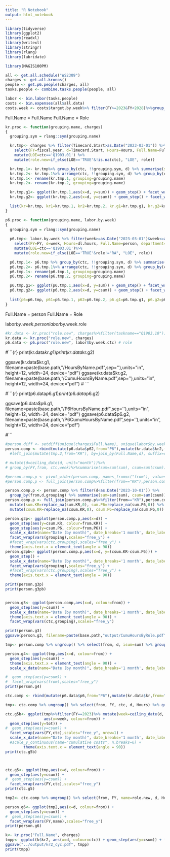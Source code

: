 ```yaml
---
title: "R Notebook"
output: html_notebook
---
```



```r
library(tidyverse)
library(ggplot2)
library(readxl)
library(writexl)
library(stringr)
library(rlang)
library(lubridate)

library(MAGIS100PM)
```



```r
all <- get.all.schedule("WS2309")
charges <- get.all.kronos()
people <- get.p6.people(charges, all)
tasks.people <- combine.tasks.people(people, all)
```

```r
labor <- bin.labor(tasks.people)
costs <- bin.expenses(all$all.data)
costs.week <- costs$target.by.week%>% filter(FY>=2023&FY<2028)%>%group_by(FY)%>%mutate(csum=cumsum(hsum))
```


Full.Name = Full.Name
Full.Name = Role

```r
kr.proc <- function(grouping.name, charges)
{
  grouping.sym = rlang::sym(grouping.name)

  kr.tmp<- charges %>% filter(Timecard.Start>as.Date("2023-03-01")) %>%
    select(FY=fiscal.year, d=Timecard.Start, Hours=Hours, Full.Name=Full.Name,ctc=taskcode,department=DSC, role=Role) %>%
    mutate(LOE=ctc=='Q1903.01') %>%
    mutate(role.new=if_else(LOE=='TRUE'&!is.na(ctc), "LOE", role))

  kr.tmp.1<- kr.tmp%>% group_by(ctc, !!grouping.sym, d) %>% summarise(sum=sum(Hours),.groups='keep')
  kr.tmp.2<- kr.tmp.1%>% arrange(ctc, !!grouping.sym, d) %>% group_by(ctc, !!grouping.sym) %>% mutate(csum=cumsum(sum))
  kr.tmp.1<- rename(kr.tmp.1, grouping=grouping.name)
  kr.tmp.2<- rename(kr.tmp.2, grouping=grouping.name)

  kr.tmp.g1<- ggplot(kr.tmp.1,aes(x=d, y=sum)) + geom_step() + facet_wrap(vars(ctc,grouping),scales="free_y")
  kr.tmp.g2<- ggplot(kr.tmp.2,aes(x=d, y=csum)) + geom_step() + facet_wrap(vars(ctc,grouping),scales="free_y")

  list(kr=kr.tmp, kr1=kr.tmp.1, kr2=kr.tmp.2, kr.g1=kr.tmp.g1, kr.g2=kr.tmp.g2)
}

p6.proc <- function(grouping.name, labor.by.week)
{
  grouping.sym = rlang::sym(grouping.name)
  
  p6.tmp<- labor.by.week %>% filter(week>=as.Date("2023-03-01")&week<=as.Date("2024-01-01")) %>%
    select(FY=FY, d=week, Hours=dl.hours, Full.Name=person, department=code, ctc=ctc, role=Role) %>%
    mutate(LOE=ctc=='Q1903.01')%>%
    mutate(role.new=if_else(LOE=='TRUE'&role!="RA", "LOE", role))

  p6.tmp.1<- p6.tmp %>% group_by(ctc, !!grouping.sym, d) %>% summarise(sum=sum(Hours),.groups='keep')
  p6.tmp.2<- p6.tmp.1%>% arrange(ctc, !!grouping.sym, d) %>% group_by(ctc, !!grouping.sym) %>% mutate(csum=cumsum(sum))
  p6.tmp.1<- rename(p6.tmp.1, grouping=grouping.name)
  p6.tmp.2<- rename(p6.tmp.2, grouping=grouping.name)

  p6.tmp.g1<- ggplot(p6.tmp.1,aes(x=d, y=sum)) + geom_step() + facet_wrap(vars(ctc,grouping),scales="free_y")
  p6.tmp.g2<- ggplot(p6.tmp.2,aes(x=d, y=csum)) + geom_step() + facet_wrap(vars(ctc,grouping),scales="free_y")
  
  list(p6=p6.tmp, p61=p6.tmp.1, p62=p6.tmp.2, p6.g1=p6.tmp.g1, p6.g2=p6.tmp.g2)
}

```

Full.Name = person
Full.Name = Role

labor$by.week.person
labor$by.week.role


```r

#kr.data <- kr.proc("role.new", charges%>%filter(taskname=="Q1903.10"))
kr.data <- kr.proc("role.new", charges)
p6.data <- p6.proc("role.new", labor$by.week.ctc) # role
```


#```{r}
print(kr.data$kr.g1)
print(kr.data$kr.g2)

ggsave(kr.data$kr.g1, filename=paste(base.path,"/HoursByName.pdf",sep=''),units="in", height=12, width=24, device="pdf")
ggsave(kr.data$kr.g2, filename=paste(base.path,"/CumuHoursByName.pdf",sep=''),units="in", height=12, width=24, device="pdf")
# ```

#```{r}
print(p6.data$p6.g1)
print(p6.data$p6.g2)

ggsave(p6.data$p6.g1, filename=paste(base.path,"/P6HoursByName.pdf",sep=''),units="in", height=12, width=24, device="pdf")
ggsave(p6.data$p6.g2, filename=paste(base.path,"/P6CumuHoursByName.pdf",sep=''),units="in", height=12, width=24, device="pdf")

#```

```r
#person.diff <- setdiff(unique(charges$Full.Name), unique(labor$by.week.person$person))
person.comp <- rbind(mutate(p6.data$p62,from="P6"),mutate(kr.data$kr2,from="KR"))
  #left_join(mutate(tmp.2,from="KR"), by=join_by(Full.Name,d), suffix=c(".p6",".kr"))

# mutate(d=ceiling_date(d, unit="month"))%>%
# group_by(FY,from, ctc,week)%>%summarise(sum=sum(sum), csum=sum(csum))

#person.comp.p <- pivot_wider(person.comp, names_from=c("from"), values_from = c("sum","csum"))
#person.comp.p <- full_join(person.comp%>%filter(from=="KR"),person.comp%>%filter(from=="P6"), by=join_by(d,ctc,grouping), 

person.comp.p <- person.comp %>% filter(d<as.Date("2023-10-01")) %>% 
  group_by(from,d,grouping) %>% summarise(sum=sum(sum), csum=sum(csum))
person.comp.p <- full_join(person.comp.p%>%filter(from=="KR"),person.comp.p%>%filter(from=="P6"), by=join_by(d,grouping), suffix=c(".KR",".P6")) %>% 
  mutate(sum.KR=replace_na(sum.KR,0), sum.P6=replace_na(sum.P6,0)) %>%
  mutate(csum.KR=replace_na(csum.KR,0), csum.P6=replace_na(csum.P6,0))

person.g3p<- ggplot(person.comp.p,aes(x=d)) + 
  geom_step(aes(y=csum.KR, colour=from.KR)) +
  geom_step(aes(y=csum.P6, colour=from.P6)) +
  scale_x_date(name="Date (by month)", date_breaks='1 month', date_labels = "%b %y") +
  facet_wrap(vars(grouping),scales="free_y") + 
  #facet_wrap(vars(ctc,grouping),scales="free_y") + 
  theme(axis.text.x = element_text(angle = 90))
person.g3pb<- ggplot(person.comp.p,aes(x=d, y=(csum.KR-csum.P6))) + 
  geom_step() +
  scale_x_date(name="Date (by month)", date_breaks='1 month', date_labels = "%b %y") +
  facet_wrap(vars(grouping),scales="free_y") + 
  #facet_wrap(vars(ctc,grouping),scales="free_y") + 
  theme(axis.text.x = element_text(angle = 90))

print(person.g3p)
print(person.g3pb)


person.g3<- ggplot(person.comp,aes(x=d, colour=from)) + 
  geom_step(aes(y=csum)) +
  scale_x_date(name="Date (by month)", date_breaks='1 month', date_labels = "%b %y") +
  theme(axis.text.x = element_text(angle = 90)) +
  facet_wrap(vars(ctc,grouping),scales="free_y")

print(person.g3)
ggsave(person.g3, filename=paste(base.path,"output/CumuHoursByRole.pdf",sep=''),units="in", height=12, width=24, device="pdf")

tmp<- person.comp %>% ungroup() %>% select(from, d, isum=sum) %>% group_by(from,d)%>% summarise(sum=sum(isum)) %>% arrange(from, d) %>% group_by(from) %>% mutate(csum=cumsum(sum))

person.g4<- ggplot(tmp,aes(x=d, colour=from)) + 
  geom_step(aes(y=csum)) +
  theme(axis.text.x = element_text(angle = 90)) +
  scale_x_date(name="Date (by month)", date_breaks='1 month', date_labels = "%b %y")

#  geom_step(aes(y=csum)) +
#  facet_wrap(vars(from),scales="free_y")
print(person.g4)
```
```r
ctc.comp <- rbind(mutate(p6.data$p6,from="P6"),mutate(kr.data$kr,from="KR"))

tmp<- ctc.comp %>% ungroup() %>% select(from, FY, ctc, d, Hours) %>% group_by(FY,from,ctc,d)%>% summarise(sum=sum(Hours)) %>% arrange(FY, from, ctc, d) %>% group_by(FY, from, ctc) %>% mutate(csum=cumsum(sum))

ctc.g5b<- ggplot(tmp%>%filter(FY==2023)%>% mutate(week=ceiling_date(d, unit="month"))%>%group_by(FY,from, ctc,week)%>%summarise(tot=sum(sum)),
                 aes(x=week, colour=from)) + 
  geom_step(aes(y=tot)) +
#  geom_step(aes(y=csum)) +
  facet_wrap(vars(FY,ctc),scales="free_y", nrow=1) +
  scale_x_date(name="Date (by month)", date_breaks='1 month', date_labels = "%b %y") +
  #scale_y_continuous(name="cumulative costs", n.breaks=6) +
        theme(axis.text.x = element_text(angle = 90))
print(ctc.g5b)



ctc.g5<- ggplot(tmp,aes(x=d, colour=from)) + 
  geom_step(aes(y=csum)) +
#  geom_step(aes(y=csum)) +
  facet_wrap(vars(FY,ctc),scales="free_y")
print(ctc.g5)

tmp2<- ctc.comp %>% ungroup() %>% select(from, FY, name=role.new, d, Hours) %>% group_by(FY,from,name,d)%>% summarise(sum=sum(Hours)) %>% arrange(FY, from, name, d) %>% group_by(FY, from, name) %>% mutate(csum=cumsum(sum))

person.g6<- ggplot(tmp2,aes(x=d, colour=from)) + 
  geom_step(aes(y=csum)) +
#  geom_step(aes(y=csum)) +
  facet_wrap(vars(FY,name),scales="free_y")
print(person.g6)


```


```r
k<- kr.proc("Full.Name", charges)
tmpp<- ggplot(k$kr2, aes(x=d, colour=ctc)) + geom_step(aes(y=csum)) + facet_wrap(vars(grouping), scales="free_y", ncol=4)
ggsave("../output/kr2_cyc.pdf", tmpp)
print(tmpp)
```
